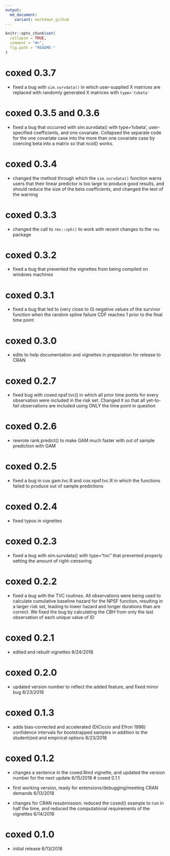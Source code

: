 ```yaml
---
output:
  md_document:
    variant: markdown_github
---
```


<!-- README.md is generated from README.Rmd. Please edit this file -->

```r
knitr::opts_chunk$set(
  collapse = TRUE,
  comment = "#>",
  fig.path = "README-"
)
```

# coxed 0.3.7

* fixed a bug with `sim.survdata()` in which user-supplied X matrices are replaced with randomly generated X matrices with `type='tvbeta'`

# coxed 0.3.5 and 0.3.6

* fixed a bug that occurred with sim.survdata() with type='tvbeta', user-specified coefficients, and one covariate. Collapsed the separate code for the one covariate case into the more than one covariate case by coercing beta into a matrix so that ncol() works.

# coxed 0.3.4

* changed the method through which the `sim.survdata()` function warns users that their linear predictor is too large to produce good results, and should reduce the size of the beta coefficients, and changed the text of the warning

# coxed 0.3.3

* changed the call to `rms::cph()` to work with recent changes to the `rms` package

# coxed 0.3.2

* fixed a bug that prevented the vignettes from being compiled on windows machines

# coxed 0.3.1

* fixed a bug that led to (very close to 0) negative values of the survivor function when the random spline failure CDF reaches 1 prior to the final time point

# coxed 0.3.0

* edits to help documentation and vignettes in preparation for release to CRAN

# coxed 0.2.7

* fixed bug with coxed.npsf.tvc() in which all prior time points for every observation were included in the risk set. Changed it so that all yet-to-fail observations are included using ONLY the time point in question

# coxed 0.2.6

* rewrote rank.predict() to make GAM much faster with out of sample prediction with GAM

# coxed 0.2.5

* fixed a bug in cox.gam.tvc.R and cox.npsf.tvc.R in which the functions failed to produce out of sample predictions

# coxed 0.2.4

* fixed typos in vignettes

# coxed 0.2.3

* fixed a bug with sim.survdata() with type="tvc" that prevented properly setting the amount of right-censoring

# coxed 0.2.2

* fixed a bug with the TVC routines. All observations were being used to calculate cumulative baseline hazard for the NPSF function, resulting in a larger risk set, leading to lower hazard and longer durations than are correct. We fixed the bug by calculating the CBH from only the last observation of each unique value of ID


# coxed 0.2.1

* edited and rebuilt vignettes 8/24/2018

# coxed 0.2.0

* updated version number to reflect the added feature, and fixed minor bug 8/23/2018

# coxed 0.1.3

* adds bias-corrected and accelerated (DiCiccio and Efron 1996) confidence intervals for bootstrapped samples in addition to
the studentized and empirical options 8/23/2018

# coxed 0.1.2

* changes a sentence in the coxed.Rmd vignette, and updated the version number for the next update 6/15/2018
# coxed 0.1.1

* first working version, ready for extensions/debugging/meeting CRAN demands 6/13/2018

* changes for CRAN resubmission: reduced the coxed() example to run in half the time, and reduced the computational requirements of the vignettes 6/14/2018

# coxed 0.1.0

* initial release 6/13/2018
